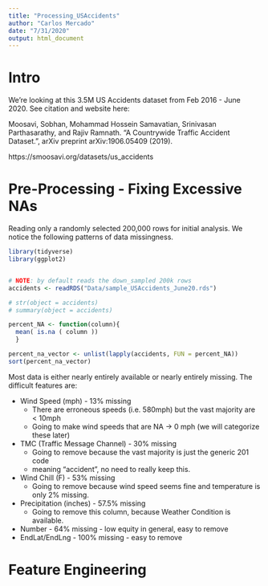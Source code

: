 ```yaml
---
title: "Processing_USAccidents"
author: "Carlos Mercado"
date: "7/31/2020"
output: html_document
---
```


# Intro 

We're looking at this 3.5M US Accidents dataset from Feb 2016 - June 2020. 
See citation and website here:

Moosavi, Sobhan, Mohammad Hossein Samavatian, Srinivasan Parthasarathy, 
and Rajiv Ramnath. “A Countrywide Traffic Accident Dataset.”, arXiv preprint arXiv:1906.05409 (2019).

https://smoosavi.org/datasets/us_accidents

# Pre-Processing - Fixing Excessive NAs 

Reading only a randomly selected 200,000 rows for initial analysis. 
We notice the following patterns of data missingness. 

```r
library(tidyverse)
library(ggplot2)


# NOTE: by default reads the down_sampled 200k rows
accidents <- readRDS("Data/sample_USAccidents_June20.rds")

# str(object = accidents)
# summary(object = accidents)

percent_NA <- function(column){ 
  mean( is.na ( column ))
  }

percent_na_vector <- unlist(lapply(accidents, FUN = percent_NA))
sort(percent_na_vector)

```

Most data is either nearly entirely available or nearly entirely missing.
The difficult features are:

* Wind Speed (mph) - 13% missing
    + There are erroneous speeds (i.e. 580mph) but the vast majority are < 10mph 
    + Going to make wind speeds that are NA -> 0 mph (we will categorize these later)
* TMC (Traffic Message Channel) - 30% missing
    + Going to remove because the vast majority is just the generic 201 code
    + meaning "accident", no need to really keep this.
* Wind Chill (F) - 53% missing
    + Going to remove because wind speed seems fine and temperature is only 2% missing.
* Precipitation (inches) - 57.5% missing
    + Going to remove this column, because Weather Condition is available. 
* Number - 64% missing - low equity in general, easy to remove
* EndLat/EndLng - 100% missing - easy to remove

# Feature Engineering
